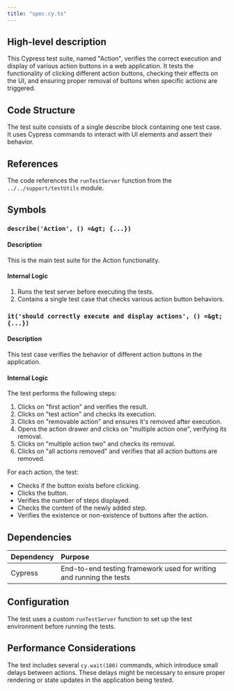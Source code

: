 ```yaml
---
title: "spec.cy.ts"
---
```


## High-level description
This Cypress test suite, named "Action", verifies the correct execution and display of various action buttons in a web application. It tests the functionality of clicking different action buttons, checking their effects on the UI, and ensuring proper removal of buttons when specific actions are triggered.

## Code Structure
The test suite consists of a single describe block containing one test case. It uses Cypress commands to interact with UI elements and assert their behavior.

## References
The code references the `runTestServer` function from the `../../support/testUtils` module.

## Symbols

### `describe('Action', () =&gt; {...})`
#### Description
This is the main test suite for the Action functionality.

#### Internal Logic
1. Runs the test server before executing the tests.
2. Contains a single test case that checks various action button behaviors.

### `it('should correctly execute and display actions', () =&gt; {...})`
#### Description
This test case verifies the behavior of different action buttons in the application.

#### Internal Logic
The test performs the following steps:
1. Clicks on "first action" and verifies the result.
2. Clicks on "test action" and checks its execution.
3. Clicks on "removable action" and ensures it's removed after execution.
4. Opens the action drawer and clicks on "multiple action one", verifying its removal.
5. Clicks on "multiple action two" and checks its removal.
6. Clicks on "all actions removed" and verifies that all action buttons are removed.

For each action, the test:
- Checks if the button exists before clicking.
- Clicks the button.
- Verifies the number of steps displayed.
- Checks the content of the newly added step.
- Verifies the existence or non-existence of buttons after the action.

## Dependencies
| Dependency | Purpose |
|:-----------|:--------|
| Cypress | End-to-end testing framework used for writing and running the tests |

## Configuration
The test uses a custom `runTestServer` function to set up the test environment before running the tests.

## Performance Considerations
The test includes several `cy.wait(100)` commands, which introduce small delays between actions. These delays might be necessary to ensure proper rendering or state updates in the application being tested.